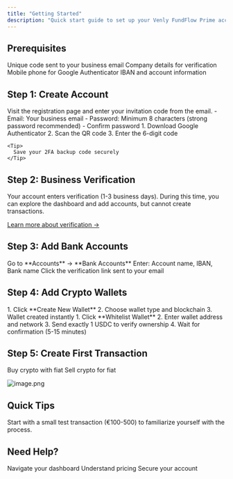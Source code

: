 ```yaml
---
title: "Getting Started"
description: "Quick start guide to set up your Venly FundFlow Prime account"
---
```


## Prerequisites

<CardGroup cols={2}>
  <Card title="Invitation Code" icon="ticket">
    Unique code sent to your business email
  </Card>
  <Card title="Business Info" icon="building">
    Company details for verification
  </Card>
  <Card title="2FA Device" icon="mobile">
    Mobile phone for Google Authenticator
  </Card>
  <Card title="Bank Details" icon="landmark">
    IBAN and account information
  </Card>
</CardGroup>

## Step 1: Create Account

<Steps>
  <Step title="Enter Invitation Code">
    Visit the registration page and enter your invitation code from the email.
  </Step>
  <Step title="Set Credentials">
    - Email: Your business email
    - Password: Minimum 8 characters (strong password recommended)
    - Confirm password
  </Step>
  <Step title="Set Up 2FA">
    1. Download Google Authenticator
    2. Scan the QR code
    3. Enter the 6-digit code

    <Tip>
      Save your 2FA backup code securely
    </Tip>
  </Step>
</Steps>

## Step 2: Business Verification

Your account enters verification (1-3 business days). During this time, you can explore the dashboard and add accounts, but cannot create transactions.

[Learn more about verification →](/guides/payments/onboarding)

## Step 3: Add Bank Accounts

<Steps>
  <Step title="Navigate to Accounts">
    Go to **Accounts** → **Bank Accounts**
  </Step>
  <Step title="Whitelist Account">
    Enter: Account name, IBAN, Bank name
  </Step>
  <Step title="Verify Email">
    Click the verification link sent to your email
  </Step>
</Steps>

## Step 4: Add Crypto Wallets

<Tabs>
  <Tab title="Create New (Recommended)">
    1. Click **Create New Wallet**
    2. Choose wallet type and blockchain
    3. Wallet created instantly
  </Tab>
  <Tab title="Whitelist Existing">
    1. Click **Whitelist Wallet**
    2. Enter wallet address and network
    3. Send exactly 1 USDC to verify ownership
    4. Wait for confirmation (5-15 minutes)
  </Tab>
</Tabs>

## Step 5: Create First Transaction

<CardGroup cols={2}>
  <Card title="On-Ramp" icon="arrow-up" href="/guides/payments/transactions/on-ramp">
    Buy crypto with fiat
  </Card>
  <Card title="Off-Ramp" icon="arrow-down" href="/guides/payments/transactions/off-ramp">
    Sell crypto for fiat
  </Card>
</CardGroup>

![image.png](/images/image.png)

## Quick Tips

<Tip>
  Start with a small test transaction (€100-500) to familiarize yourself with the process.
</Tip>

## Need Help?

<CardGroup cols={3}>
  <Card title="Dashboard Guide" icon="gauge" href="/guides/payments/dashboard">
    Navigate your dashboard
  </Card>
  <Card title="Fee Structure" icon="dollar-sign" href="/guides/payments/fees">
    Understand pricing
  </Card>
  <Card title="Security" icon="shield" href="/guides/payments/security">
    Secure your account
  </Card>
</CardGroup>